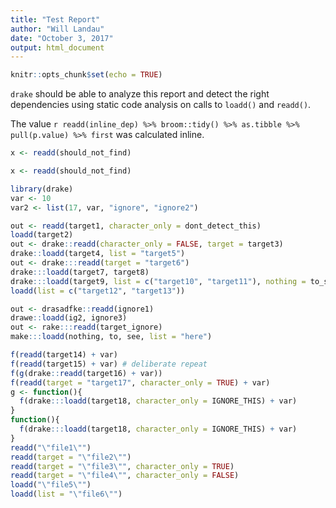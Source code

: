 ```yaml
---
title: "Test Report"
author: "Will Landau"
date: "October 3, 2017"
output: html_document
---
```


```r
knitr::opts_chunk$set(echo = TRUE)
```

`drake` should be able to analyze this report and detect the right dependencies
using static code analysis on calls to `loadd()` and `readd()`.

The value `r readd(inline_dep) %>% broom::tidy() %>% as.tibble %>% pull(p.value) %>% first` was calculated inline.

```r
x <- readd(should_not_find)
```

```r
x <- readd(should_not_find)
```

```r
library(drake)
var <- 10
var2 <- list(17, var, "ignore", "ignore2")

out <- readd(target1, character_only = dont_detect_this)
loadd(target2)
out <- drake::readd(character_only = FALSE, target = target3)
drake::loadd(target4, list = "target5")
out <- drake:::readd(target = "target6")
drake:::loadd(target7, target8)
drake:::loadd(target9, list = c("target10", "target11"), nothing = to_see)
loadd(list = c("target12", "target13"))

out <- drasadfke::readd(ignore1)
drawe::loadd(ig2, ignore3)
out <- rake:::readd(target_ignore)
make:::loadd(nothing, to, see, list = "here")

f(readd(target14) + var)
f(readd(target15) + var) # deliberate repeat
f(g(drake::readd(target16) + var))
f(readd(target = "target17", character_only = TRUE) + var)
g <- function(){
  f(drake:::loadd(target18, character_only = IGNORE_THIS) + var)
}
function(){
  f(drake:::loadd(target18, character_only = IGNORE_THIS) + var)
}
readd("\"file1\"")
readd(target = "\"file2\"")
readd(target = "\"file3\"", character_only = TRUE)
readd(target = "\"file4\"", character_only = FALSE)
loadd("\"file5\"")
loadd(list = "\"file6\"")
```
